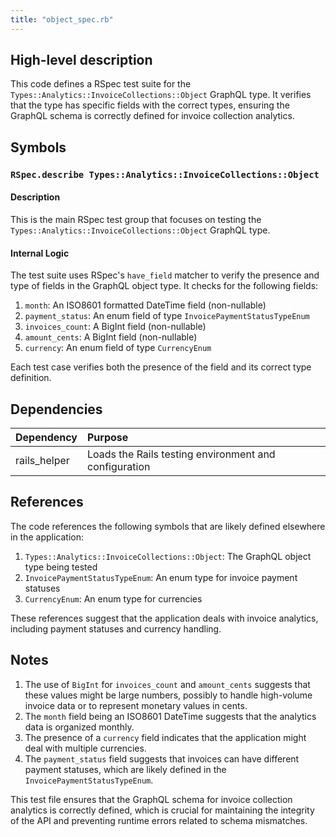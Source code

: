 ```yaml
---
title: "object_spec.rb"
---
```


## High-level description
This code defines a RSpec test suite for the `Types::Analytics::InvoiceCollections::Object` GraphQL type. It verifies that the type has specific fields with the correct types, ensuring the GraphQL schema is correctly defined for invoice collection analytics.

## Symbols

### `RSpec.describe Types::Analytics::InvoiceCollections::Object`
#### Description
This is the main RSpec test group that focuses on testing the `Types::Analytics::InvoiceCollections::Object` GraphQL type.

#### Internal Logic
The test suite uses RSpec's `have_field` matcher to verify the presence and type of fields in the GraphQL object type. It checks for the following fields:

1. `month`: An ISO8601 formatted DateTime field (non-nullable)
2. `payment_status`: An enum field of type `InvoicePaymentStatusTypeEnum`
3. `invoices_count`: A BigInt field (non-nullable)
4. `amount_cents`: A BigInt field (non-nullable)
5. `currency`: An enum field of type `CurrencyEnum`

Each test case verifies both the presence of the field and its correct type definition.

## Dependencies
| Dependency | Purpose |
|:-----------|:--------|
| rails_helper | Loads the Rails testing environment and configuration |

## References
The code references the following symbols that are likely defined elsewhere in the application:

1. `Types::Analytics::InvoiceCollections::Object`: The GraphQL object type being tested
2. `InvoicePaymentStatusTypeEnum`: An enum type for invoice payment statuses
3. `CurrencyEnum`: An enum type for currencies

These references suggest that the application deals with invoice analytics, including payment statuses and currency handling.

## Notes
1. The use of `BigInt` for `invoices_count` and `amount_cents` suggests that these values might be large numbers, possibly to handle high-volume invoice data or to represent monetary values in cents.
2. The `month` field being an ISO8601 DateTime suggests that the analytics data is organized monthly.
3. The presence of a `currency` field indicates that the application might deal with multiple currencies.
4. The `payment_status` field suggests that invoices can have different payment statuses, which are likely defined in the `InvoicePaymentStatusTypeEnum`.

This test file ensures that the GraphQL schema for invoice collection analytics is correctly defined, which is crucial for maintaining the integrity of the API and preventing runtime errors related to schema mismatches.